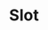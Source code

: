 ---
type: component
category: Layout
title: Slot
description: A slot is a placeholder inside a component that you can fill with your own markup, which allows you to create variable components.
status: todo
---